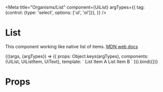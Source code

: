 
<Meta
  title="Organisms/List"
  component={UiList}
  argTypes={{
    tag: {control: {type: 'select', options: ['ul', 'ol']}},
  }}
/>

# List

This component working like native list of items. [MDN web docs](https://developer.mozilla.org/en-US/docs/Web/HTML/Element/ul)

<Canvas>
  <Story
    name="Common"
  >
    {((args, {argTypes}) => ({
      props: Object.keys(argTypes),
      components: {UiList, UiListItem, UiText},
      template: `<UiList>
        <UiListItem><UiText>List Item A</UiText></UiListItem>
        <UiListItem><UiText>List Item B</UiText></UiListItem>
      </UiList>`
    })).bind({})}
  </Story>
</Canvas>

<ArgsTable story='Common' />

# Props

<Props of={UiList} />
